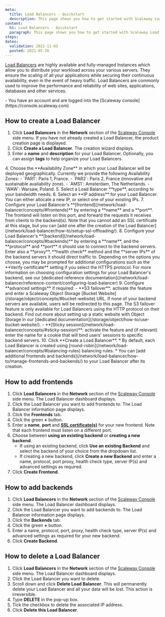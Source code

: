 ```yaml
---
meta:
  title: Load Balancers - Quickstart
  description: This page shows you how to get started with Scaleway Load Balancers.
content:
  h1: Load Balancers - Quickstart
  paragraph: This page shows you how to get started with Scaleway Load Balancers.
steps:
dates:
  validation: 2022-11-03
  posted: 2021-05-26
---
```


[Load Balancers](https://www.scaleway.com/en/load-balancer/) are highly available and fully-managed Instances which allow you to distribute your workload across your various servers. They ensure the scaling of all your applications while securing their continuous availability, even in the event of heavy traffic. Load Balancers are commonly used to improve the performance and reliability of web sites, applications, databases and other services.

<Lightbox src="scaleway-load-balancer.webp" alt="" />

<Message type="requirement">
  - You have an account and are logged into the [Scaleway console](https://console.scaleway.com) 
</Message>

## How to create a Load Balancer

1. Click **Load Balancers** in the **Network** section of the [Scaleway Console](https://console.scaleway.com) side menu. If you have not already created a Load Balancer, the product creation page is displayed.
2. Click **Create a Load Balancer**. The creation wizard displays.
3. Enter a **name** and **description** for your Load Balancer. Optionally, you can assign **tags** to help organize your Load Balancers.
  <Lightbox src="scaleway-load-balancer-name.webp" alt="" />
4. Choose the **Availability Zone** in which your Load Balancer will be deployed geographically. Currently we provide the following Availability Zones:
      - `PAR1`: Paris 1, France.
      - `PAR2`: Paris 2, France (innovative and sustainable availability zone).
      - `AMS1`: Amsterdam, The Netherlands.
      - `WAW`: Warsaw, Poland.
5. Select a Load Balancer **type**, according to your bandwidth needs.
  <Lightbox src="scaleway-select-load-balancer.webp" alt="" />
6. Select an **IP address** for your Load Balancer. You can either allocate a new IP, or select one of your existing IPs.
7. Configure your Load Balancer's **[frontend](/network/load-balancer/concepts/#frontends)** by entering a **name** and a **port**. The frontend will listen on this port, and forward the requests it receives from clients to the backend(s). Note that you cannot add an SSL certificate at this stage, but you can [add one after the creation of the Load Balancer](/network/load-balancer/how-to/setup-ssl-offloading/).
  <Lightbox src="scaleway-configure-frontend.webp" alt="" /> 
8. Configure your Load Balancer's **[backend](/network/load-balancer/concepts/#backends)** by entering a **name**, and the **protocol** and **port** it should use to connect to the backend servers. Enter also a **proxy**, **health check** method and the **server IPs** of the backend servers it should direct traffic to. 
  <Lightbox src="scaleway-configure-backend.webp" alt="" /> 
  Depending on the options you choose, you may be prompted for additional configurations such as the **Verify certificate** setting if you select the HTTPS protocol. 
  For more information on choosing configuration settings for your Load Balancer's backend, see our [dedicated reference documentation](/network/load-balancer/reference-content/configuring-load-balancer)
9. Configure **advanced settings** if required:
    - **S3 failover**: activate the feature and enter a Scaleway Object Storage [Bucket Website](/storage/object/concepts/#bucket-website) URL. If none of your backend servers are available, users will be redirected to this page. 
    <Message type="note">
      The S3 failover feature is only available for Load Balancers using the HTTP protocol on their backend. Find out more about setting up a static website with Object Storage in our [dedicated documentation](/storage/object/how-to/use-bucket-website/).
    </Message>
    - **[Sticky session](/network/load-balancer/concepts/#sticky-session)**: activate the feature and (if relevant) enter the name for a cookie that will bind users' sessions to specific backend servers. 
10. Click **Create a Load Balancer**.

<Message type="note">
* By default, each Load Balancer is created using [round-robin](/network/load-balancer/concepts/#balancing-rules) balancing rules.
* You can [add additional frontends and backends](/network/load-balancer/how-to/manage-frontends-and-backends/) to your Load Balancer after its creation.
</Message>

## How to add frontends

1. Click **Load Balancers** in the **Network** section of the [Scaleway Console](https://console.scaleway.com) side menu. The Load Balancer dashboard displays. 
2. Click the Load Balancer you want to add frontends to. The Load Balancer information page displays. 
3. Click the **Frontends** tab.
4. Click the green **+** button.
5. Enter a **name**, **port** and [**SSL certificate(s)**](/network/load-balancer/how-to/create-self-signed-tls-certificate/#how-to-import-a-self-signed-certificate-with-scaleway-load-balancers) for your new frontend. Note that each frontend must listen on a different port.
6. Choose between **using an existing backend** or **creating a new backend**.
    - If using an existing backend, click **Use an existing Backend** and select the backend of your choice from the dropdown list.
    - If creating a new backend, click **Create a new Backend** and enter a name, protocol, port proxy, health check type, server IP(s) and advanced settings as required.
7. Click **Create Frontend**.

## How to add backends

1. Click **Load Balancers** in the **Network** section of the [Scaleway Console](https://console.scaleway.com) side menu. The Load Balancer dashboard displays. 
2. Click the Load Balancer you want to add backends to. The Load Balancer information page displays. 
3. Click the **Backends** tab.
4. Click the green **+** button.
5. Enter a name, protocol, port, proxy, health check type,  server IP(s) and advanced settings as required for your new backend.
6. Click **Create Backend**.

## How to delete a Load Balancer

1. Click **Load Balancers** in the **Network** section of the [Scaleway Console](https://console.scaleway.com) side menu. The Load Balancer dashboard displays. 
2. Click the Load Balancer you want to delete.
3. Scroll down and click **Delete Load Balancer**. 
    <Message type="important">
      This will permanently delete your Load Balancer and all your data will be lost. This action is irreversible.
    </Message>
4. Type **DELETE** in the pop-up box.
5. Tick the checkbox to delete the associated IP address.
6. Click **Delete this Load Balancer**.